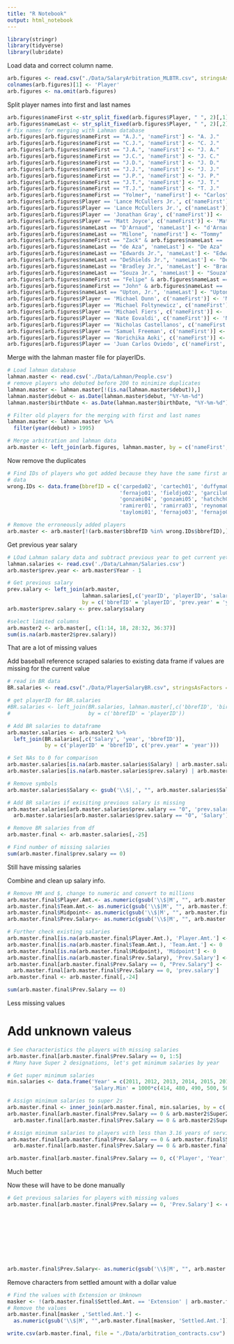 ---
title: "R Notebook"
output: html_notebook
---

 

```{r}
library(stringr)
library(tidyverse)
library(lubridate)
```

Load data and correct column name. 
```{r}
arb.figures <- read.csv("./Data/SalaryArbitration_MLBTR.csv", stringsAsFactors = F)
colnames(arb.figures)[1] <- 'Player'
arb.figures <- na.omit(arb.figures)
```

Split player names into first and last names
```{r}
arb.figures$nameFirst <-str_split_fixed(arb.figures$Player, " ", 2)[,1]
arb.figures$nameLast <- str_split_fixed(arb.figures$Player, " ", 2)[,2]
# fix names for merging with Lahman database
arb.figures[arb.figures$nameFirst == "A.J.", 'nameFirst'] <- "A. J."
arb.figures[arb.figures$nameFirst == "C.J.", 'nameFirst'] <- "C. J."
arb.figures[arb.figures$nameFirst == "J.A.", 'nameFirst'] <- "J. A."
arb.figures[arb.figures$nameFirst == "J.C.", 'nameFirst'] <- "J. C."
arb.figures[arb.figures$nameFirst == "J.D.", 'nameFirst'] <- "J. D."
arb.figures[arb.figures$nameFirst == "J.J.", 'nameFirst'] <- "J. J."
arb.figures[arb.figures$nameFirst == "J.P.", 'nameFirst'] <- "J. P."
arb.figures[arb.figures$nameFirst == "J.T.", 'nameFirst'] <- "J. T."
arb.figures[arb.figures$nameFirst == "T.J.", 'nameFirst'] <- "T. J."
arb.figures[arb.figures$nameFirst == "Yolmer", 'nameFirst'] <- "Carlos"
arb.figures[arb.figures$Player == 'Lance McCullers Jr.', c('nameFirst')] <- 'Lance'
arb.figures[arb.figures$Player == 'Lance McCullers Jr.', c('nameLast')] <- 'McCullers'
arb.figures[arb.figures$Player == 'Jonathan Gray', c('nameFirst')] <- 'Jon'
arb.figures[arb.figures$Player == 'Matt Joyce', c('nameFirst')] <- 'Matthew'
arb.figures[arb.figures$nameLast == "D'Arnaud", 'nameLast'] <- "d'Arnaud"
arb.figures[arb.figures$nameLast == "Milone", 'nameFirst'] <- "Tommy"
arb.figures[arb.figures$nameFirst == "Zack" & arb.figures$nameLast == 'Wheeler', 'nameFirst'] <- "Zach"
arb.figures[arb.figures$nameLast == "de Aza", 'nameLast'] <- "De Aza"
arb.figures[arb.figures$nameLast == "Edwards Jr.", 'nameLast'] <- "Edwards"
arb.figures[arb.figures$nameLast == "DeShields Jr.", 'nameLast'] <- "DeShields"
arb.figures[arb.figures$nameLast == "Bradley Jr.", 'nameLast'] <- "Bradley"
arb.figures[arb.figures$nameLast == "Souza Jr.", 'nameLast'] <- "Souza"
arb.figures[arb.figures$nameFirst == "Felipe" & arb.figures$nameLast == 'Vazquez', 'nameLast'] <- "Rivero"
arb.figures[arb.figures$nameFirst == "John" & arb.figures$nameLast == 'Ryan Murphy', c('nameFirst', 'nameLast')] <- c('J. R.', 'Murphy')
arb.figures[arb.figures$nameLast == "Upton, Jr.", 'nameLast'] <- "Upton"
arb.figures[arb.figures$Player == 'Michael Dunn', c('nameFirst')] <- 'Mike'
arb.figures[arb.figures$Player == 'Michael Foltynewicz', c('nameFirst')] <- 'Mike'
arb.figures[arb.figures$Player == 'Michael Fiers', c('nameFirst')] <- 'Mike'
arb.figures[arb.figures$Player == 'Nate Eovaldi', c('nameFirst')] <- 'Nathan'
arb.figures[arb.figures$Player == 'Nicholas Castellanos', c('nameFirst')] <- 'Nick'
arb.figures[arb.figures$Player == 'Samuel Freeman', c('nameFirst')] <- 'Sam'
arb.figures[arb.figures$Player == 'Norichika Aoki', c('nameFirst')] <- 'Nori'
arb.figures[arb.figures$Player == 'Juan Carlos Oviedo', c('nameFirst', 'nameLast')] <- c('Juan Carlos', 'Oviedo')

```

Merge with the lahman master file for playerIDs.
```{r}
# Load lahman database
lahman.master <- read.csv('./Data/Lahman/People.csv') 
# remove players who debuted before 200 to minimize duplicates
lahman.master <- lahman.master[!(is.na(lahman.master$debut)),]
lahman.master$debut <- as.Date(lahman.master$debut, "%Y-%m-%d")
lahman.master$birthDate <- as.Date(lahman.master$birthDate, "%Y-%m-%d")

# Filter old players for the merging with first and last names
lahman.master <- lahman.master %>% 
  filter(year(debut) > 1995)

# Merge arbitration and lahman data
arb.master <- left_join(arb.figures, lahman.master, by = c('nameFirst', 'nameLast'))

```

Now remove the duplicates 
```{r}
# Find IDs of players who got added because they have the same first and last name as a player in the arbitration
# data
wrong.IDs <- data.frame(bbrefID = c('carpeda02', 'cartech01', 'duffyma02', 'cruzne01',
                                    'fernajo01', 'fieldjo02', 'garcilu01', 'garcilu02',
                                    'gonzami04', 'gonzami05', 'hatchch01', 'martica03', 
                                    'ramirer01', 'ramirra03', 'reynoma03', 'rodrifr03',
                                    'taylomi01', 'fernajo03', 'fernajo04', 'guerrja02'))

# Remove the erroneously added players
arb.master <- arb.master[!(arb.master$bbrefID %in% wrong.IDs$bbrefID),] 

```


Get previous year salary
```{r}
# LOad Lahman salary data and subtract previous year to get current yet
lahman.salaries <- read.csv('./Data/Lahman/Salaries.csv') 
arb.master$prev.year <- arb.master$Year - 1

# Get previous salary
prev.salary <- left_join(arb.master, 
                        lahman.salaries[,c('yearID', 'playerID', 'salary')],
                        by = c('bbrefID' = 'playerID', 'prev.year' = 'yearID'))
arb.master$prev.salary <- prev.salary$salary

#select limited columns
arb.master2 <- arb.master[, c(1:14, 18, 28:32, 36:37)]
sum(is.na(arb.master2$prev.salary))
```
That are a lot of missing values


Add baseball reference scraped salaries to existing data frame if values are missing for the current value
```{r}
# read in BR data
BR.salaries <- read.csv("./Data/PlayerSalaryBR.csv", stringsAsFactors = F)

# get playerID for BR.salaries
#BR.salaries <- left_join(BR.salaries, lahman.master[,c('bbrefID', 'birthDate', 'nameFirst', 'nameLast')], 
#                         by = c('bbrefID' = 'playerID'))

# Add BR salaries to dataframe
arb.master.salaries <- arb.master2 %>%
  left_join(BR.salaries[,c('Salary', 'year', 'bbrefID')],
            by = c('playerID' = 'bbrefID', c('prev.year' = 'year')))

# Set NAs to 0 for comparison 
arb.master.salaries[is.na(arb.master.salaries$Salary) | arb.master.salaries$Salary == "",'Salary'] <- 0
arb.master.salaries[is.na(arb.master.salaries$prev.salary) | arb.master.salaries$prev.salary == "",'prev.salary'] <- 0

# Remove symbols
arb.master.salaries$Salary <- gsub('\\$|,', "", arb.master.salaries$Salary)

# Add BR salaries if exisiting previous salary is missing
arb.master.salaries[arb.master.salaries$prev.salary == "0", 'prev.salary'] <- 
  arb.master.salaries[arb.master.salaries$prev.salary == "0", 'Salary']

# Remove BR salaries from df
arb.master.final <- arb.master.salaries[,-25]

# Find number of missing salaries
sum(arb.master.final$prev.salary == 0)

```
Still have missing salaries


Combine and clean up salary info. 
```{r}
# Remove MM and $, change to numeric and convert to millions
arb.master.final$Player.Amt.<- as.numeric(gsub('\\$|M', "", arb.master.final$Player.Amt.))*1000000
arb.master.final$Team.Amt.<- as.numeric(gsub('\\$|M', "", arb.master.final$Team.Amt.))*1000000
arb.master.final$Midpoint<- as.numeric(gsub('\\$|M', "", arb.master.final$Midpoint))*1000000
arb.master.final$Prev.Salary<- as.numeric(gsub('\\$|M', "", arb.master.final$Prev.Salary))*1000000

# Further check existing salaries 
arb.master.final[is.na(arb.master.final$Player.Amt.), 'Player.Amt.'] <- 0
arb.master.final[is.na(arb.master.final$Team.Amt.), 'Team.Amt.'] <- 0
arb.master.final[is.na(arb.master.final$Midpoint), 'Midpoint'] <- 0
arb.master.final[is.na(arb.master.final$Prev.Salary), 'Prev.Salary'] <- 0
arb.master.final[arb.master.final$Prev.Salary == 0, "Prev.Salary"] <-
  arb.master.final[arb.master.final$Prev.Salary == 0, 'prev.salary']
arb.master.final <- arb.master.final[,-24]

sum(arb.master.final$Prev.Salary == 0)
```
Less missing values

# Add unknown valeus
```{r}
# See characteristics the players with missing salaries
arb.master.final[arb.master.final$Prev.Salary == 0, 1:5]
# Many have Super 2 designations, let's get minimum salaries by year 

# Get super minimum salaries
min.salaries <- data.frame('Year' = c(2011, 2012, 2013, 2014, 2015, 2016, 2017, 2018, 2019),
                           'Salary.Min' = 1000*c(414, 480, 490, 500, 507.5, 507.5, 535, 545, 555))

# Assign minimum salaries to super 2s
arb.master.final <- inner_join(arb.master.final, min.salaries, by = c('prev.year' = 'Year'))
arb.master.final[arb.master.final$Prev.Salary == 0 & arb.master2$Super2 == "Yes", 'Prev.Salary'] <-
  arb.master.final[arb.master.final$Prev.Salary == 0 & arb.master2$Super2 == "Yes", 'Salary.Min'] 

# Assign minimum salaries to players with less than 3.16 years of service
arb.master.final[arb.master.final$Prev.Salary == 0 & arb.master.final$Service < 3.2, 'Prev.Salary'] <- 
  arb.master.final[arb.master.final$Prev.Salary == 0 & arb.master.final$Service < 3.2, 'Salary.Min'] 

arb.master.final[arb.master.final$Prev.Salary == 0, c('Player', 'Year', 'Team', 'Service', 'Prev.Salary')]
```
Much better

Now these will have to be done manually
```{r}
# Get previous salaries for players with missing values
arb.master.final[arb.master.final$Prev.Salary == 0, 'Prev.Salary'] <- c(507500, 507500, 507500,
                                                                        507500, 2000000, 500000,
                                                                        490000, 545000, 9715847,
                                                                        414000, 750000, 557500,
                                                                        1625000, 414000, 480000, 
                                                                        545000, 507500, 625000,
                                                                        507500, 490000, 414000,
                                                                        1475000, 500000, 500000,
                                                                        2050000, 2500000)

arb.master.final$Prev.Salary<- as.numeric(gsub('\\$|M', "", arb.master.final$Prev.Salary))*1000000

```

Remove characters from settled amount with a dollar value
```{r}
# Find the values with Extension or Unknown
masker <- !(arb.master.final$Settled.Amt. == 'Extension' | arb.master.final$Settled.Amt. == 'Unknown' )
# Remove the values
arb.master.final[masker ,'Settled.Amt.'] <-
  as.numeric(gsub('\\$|M', "",arb.master.final[masker, 'Settled.Amt.']))*1000000 
```


```{r}
write.csv(arb.master.final, file = "./Data/arbitration_contracts.csv")

```
